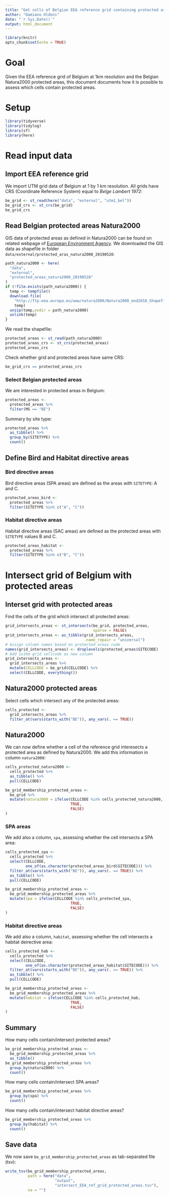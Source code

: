 ```yaml
---
title: "Get cells of Belgian EEA reference grid containing protected areas"
author: "Damiano Oldoni"
date: "`r Sys.Date()`"
output: html_document
---
```


```r
library(knitr)
opts_chunk$set(echo = TRUE)
```

# Goal

Given the EEA reference grid of Belgium at 1km resolution and the Belgian Natura2000 protected areas, this document documents how it is possible to assess which cells contain protected areas.

# Setup 

```r
library(tidyverse)
library(tidylog)
library(sf)
library(here)
```

# Read input data

## Import EEA reference grid

We import UTM grid data of Belgium at 1 by 1 km resolution. All grids have CRS (Coordinate Reference System) equal to _Belge Lambert 1972_:
  
```r
be_grid <- st_read(here("data", "external", "utm1_bel"))
be_grid_crs <- st_crs(be_grid)
be_grid_crs
```

## Read Belgian protected areas Natura2000

GIS data of protected areas as defined in Natura2000 can be found on related webpage of [European Environment Agency](https://www.eea.europa.eu/data-and-maps/data/natura-10#tab-gis-data). We downloaded the GIS data as shapefile in folder `data/external/protected_aras_natura2000_20190528`:

```r
path_natura2000 <- here(
  "data", 
  "external", 
  "protected_areas_natura2000_20190528"
)
if (!file.exists(path_natura2000)) {
  temp <- tempfile()
  download.file(
    "http://ftp.eea.europa.eu/www/natura2000/Natura2000_end2018_Shapefile.zip",
    temp)
  unzip(temp,exdir = path_natura2000)
  unlink(temp)
}
```

We read the shapefile:

```r
protected_areas <- st_read(path_natura2000)
protected_areas_crs <- st_crs(protected_areas)
protected_areas_crs
```

Check whether grid and protected areas have same CRS:

```r
be_grid_crs == protected_areas_crs
```

### Select Belgian protected areas

We are interested in protected areas in Belgium:

```r
protected_areas <- 
  protected_areas %>% 
  filter(MS == "BE")
```

Summary by site type:

```r
protected_areas %>% 
  as_tibble() %>% 
  group_by(SITETYPE) %>% 
  count()
```

## Define Bird and Habitat directive areas

### Bird directive areas

Bird directive areas (SPA areas) are defined as the areas with `SITETYPE`: A and C.

```r
protected_areas_bird <- 
  protected_areas %>%
  filter(SITETYPE %in% c("A", "C"))
```

### Habitat directive areas

Habitat directive areas (SAC areas) are defined as the protected areas with `SITETYPE` values B and C.

```r
protected_areas_habitat <- 
  protected_areas %>%
  filter(SITETYPE %in% c("B", "C"))
```

# Intersect grid of Belgium with protected areas

## Interset grid with protected areas

Find the cells of the grid which intersect all protected areas:

```r
grid_intersects_areas <- st_intersects(be_grid, protected_areas, 
                                       sparse = FALSE)
grid_intersects_areas <- as_tibble(grid_intersects_areas,
                                   .name_repair = "universal")
# Assign column names based on protected areas code
names(grid_intersects_areas) <- droplevels(protected_areas$SITECODE)
# Add 1x1km grid cellcode as new column
grid_intersects_areas <- 
  grid_intersects_areas %>%
  mutate(CELLCODE = be_grid$CELLCODE) %>%
  select(CELLCODE, everything())
```

## Natura2000 protected areas

Select cells which intersect any of the protected areas:

```r
cells_protected <- 
  grid_intersects_areas %>%
  filter_at(vars(starts_with("BE")), any_vars(. == TRUE))
```

## Natura2000

We can now define whether a cell of the reference grid interesects a protected area as defined by Natura2000. We add this information in column `natura2000`:

```r
cells_protected_natura2000 <- 
  cells_protected %>% 
  as_tibble() %>% 
  pull(CELLCODE)

be_grid_membership_protected_areas <- 
  be_grid %>%
  mutate(natura2000 = ifelse(CELLCODE %in% cells_protected_natura2000,
                             TRUE,
                             FALSE)
)
```

### SPA areas

We add also a column, `spa`, assessing whether the cell intersects a SPA area:

```r
cells_protected_spa <-
  cells_protected %>%
  select(CELLCODE,
         one_of(as.character(protected_areas_bird$SITECODE))) %>%
  filter_at(vars(starts_with("BE")), any_vars(. == TRUE)) %>%
  as_tibble() %>% 
  pull(CELLCODE)

be_grid_membership_protected_areas <- 
  be_grid_membership_protected_areas %>%
  mutate(spa = ifelse(CELLCODE %in% cells_protected_spa,
                             TRUE,
                             FALSE)
)
```

### Habitat directive areas

We add also a column, `habitat`, assessing whether the cell intersects a habitat deirective area:

```r
cells_protected_hab <-
  cells_protected %>%
  select(CELLCODE,
         one_of(as.character(protected_areas_habitat$SITECODE))) %>%
  filter_at(vars(starts_with("BE")), any_vars(. == TRUE)) %>%
  as_tibble() %>% 
  pull(CELLCODE)

be_grid_membership_protected_areas <-
  be_grid_membership_protected_areas %>%
  mutate(habitat = ifelse(CELLCODE %in% cells_protected_hab,
                             TRUE,
                             FALSE)
)
```

## Summary

How many cells contain/intersect protected areas?

```r
be_grid_membership_protected_areas <-
  be_grid_membership_protected_areas %>%
  as_tibble()
be_grid_membership_protected_areas %>%
  group_by(natura2000) %>%
  count()
```

How many cells contain/intersect SPA areas?

```r
be_grid_membership_protected_areas %>%
  group_by(spa) %>%
  count()
```

How many cells contain/intersect habitat directive areas?

```r
be_grid_membership_protected_areas %>%
  group_by(habitat) %>%
  count()
```

## Save data

We now save `be_grid_membership_protected_areas` as tab-separated file (tsv):

```r
write_tsv(be_grid_membership_protected_areas, 
          path = here("data", 
                      "output",
                      "intersect_EEA_ref_grid_protected_areas.tsv"),
          na = "")
```

